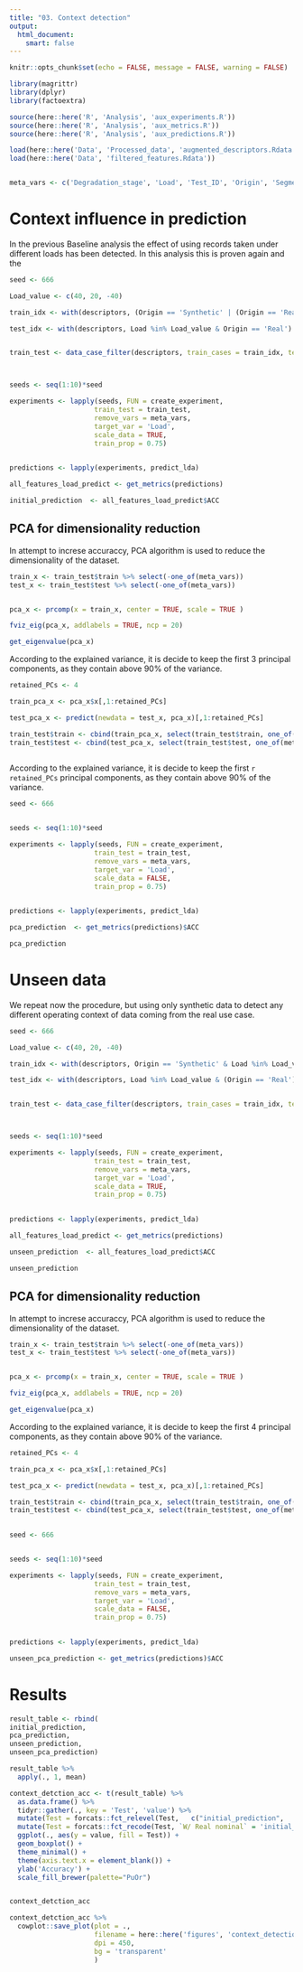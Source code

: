 ```yaml
---
title: "03. Context detection"
output: 
  html_document:
    smart: false
---
```


```r
knitr::opts_chunk$set(echo = FALSE, message = FALSE, warning = FALSE)
```


```r

library(magrittr)
library(dplyr)
library(factoextra)

source(here::here('R', 'Analysis', 'aux_experiments.R'))
source(here::here('R', 'Analysis', 'aux_metrics.R'))
source(here::here('R', 'Analysis', 'aux_predictions.R'))

```


```r

load(here::here('Data', 'Processed_data', 'augmented_descriptors.Rdata'))
load(here::here('Data', 'filtered_features.Rdata'))


meta_vars <- c('Degradation_stage', 'Load', 'Test_ID', 'Origin', 'Segment', 'Repetition')

```


# Context influence in prediction

In the previous Baseline analysis the effect of using records taken under different loads has been detected. In this analysis this is proven again and the 

```r

seed <- 666

Load_value <- c(40, 20, -40)

train_idx <- with(descriptors, (Origin == 'Synthetic' | (Origin == 'Real' & Test_ID == 'train')) & Load %in% Load_value )

test_idx <- with(descriptors, Load %in% Load_value & Origin == 'Real')


train_test <- data_case_filter(descriptors, train_cases = train_idx, test_cases = test_idx, features = final_features, remove_vars = meta_vars, show_validity = TRUE)



seeds <- seq(1:10)*seed

experiments <- lapply(seeds, FUN = create_experiment, 
                     train_test = train_test,  
                     remove_vars = meta_vars,
                     target_var = 'Load', 
                     scale_data = TRUE,
                     train_prop = 0.75)
 

predictions <- lapply(experiments, predict_lda)

all_features_load_predict <- get_metrics(predictions)

initial_prediction  <- all_features_load_predict$ACC


```





## PCA for dimensionality reduction

In attempt to increse accuraccy, PCA algorithm is used to reduce the dimensionality of the dataset.

```r


train_x <- train_test$train %>% select(-one_of(meta_vars))
test_x <- train_test$test %>% select(-one_of(meta_vars))


pca_x <- prcomp(x = train_x, center = TRUE, scale = TRUE )

fviz_eig(pca_x, addlabels = TRUE, ncp = 20)

get_eigenvalue(pca_x)

```

According to the explained variance, it is decide to keep the first 3 principal components, as they contain above 90% of the variance.



```r

retained_PCs <- 4

train_pca_x <- pca_x$x[,1:retained_PCs]

test_pca_x <- predict(newdata = test_x, pca_x)[,1:retained_PCs]

train_test$train <- cbind(train_pca_x, select(train_test$train, one_of(meta_vars)  ))
train_test$test <- cbind(test_pca_x, select(train_test$test, one_of(meta_vars)  ))
                           

```

According to the explained variance, it is decide to keep the first `r retained_PCs` principal components, as they contain above 90% of the variance.



```r

seed <- 666


seeds <- seq(1:10)*seed

experiments <- lapply(seeds, FUN = create_experiment, 
                     train_test = train_test,  
                     remove_vars = meta_vars,
                     target_var = 'Load', 
                     scale_data = FALSE,
                     train_prop = 0.75)
 

predictions <- lapply(experiments, predict_lda)

pca_prediction  <- get_metrics(predictions)$ACC

pca_prediction


```





# Unseen data

We repeat now the procedure, but using only synthetic data to detect any different operating context of data coming from the real use case.


```r



seed <- 666

Load_value <- c(40, 20, -40)

train_idx <- with(descriptors, Origin == 'Synthetic' & Load %in% Load_value )

test_idx <- with(descriptors, Load %in% Load_value & (Origin == 'Real'))


train_test <- data_case_filter(descriptors, train_cases = train_idx, test_cases = test_idx, features = final_features, remove_vars = meta_vars, show_validity = TRUE)



seeds <- seq(1:10)*seed

experiments <- lapply(seeds, FUN = create_experiment, 
                     train_test = train_test,  
                     remove_vars = meta_vars,
                     target_var = 'Load', 
                     scale_data = TRUE,
                     train_prop = 0.75)
 

predictions <- lapply(experiments, predict_lda)

all_features_load_predict <- get_metrics(predictions)

unseen_prediction  <- all_features_load_predict$ACC

unseen_prediction


```



## PCA for dimensionality reduction

In attempt to increse accuraccy, PCA algorithm is used to reduce the dimensionality of the dataset.

```r


train_x <- train_test$train %>% select(-one_of(meta_vars))
test_x <- train_test$test %>% select(-one_of(meta_vars))


pca_x <- prcomp(x = train_x, center = TRUE, scale = TRUE )

fviz_eig(pca_x, addlabels = TRUE, ncp = 20)

get_eigenvalue(pca_x)


```



According to the explained variance, it is decide to keep the first 4 principal components, as they contain above 90% of the variance.

```r

retained_PCs <- 4

train_pca_x <- pca_x$x[,1:retained_PCs]

test_pca_x <- predict(newdata = test_x, pca_x)[,1:retained_PCs]

train_test$train <- cbind(train_pca_x, select(train_test$train, one_of(meta_vars)  ))
train_test$test <- cbind(test_pca_x, select(train_test$test, one_of(meta_vars)  ))
                           

```



```r

seed <- 666


seeds <- seq(1:10)*seed

experiments <- lapply(seeds, FUN = create_experiment, 
                     train_test = train_test,  
                     remove_vars = meta_vars,
                     target_var = 'Load', 
                     scale_data = FALSE,
                     train_prop = 0.75)
 

predictions <- lapply(experiments, predict_lda)

unseen_pca_prediction <- get_metrics(predictions)$ACC

```

# Results


```r

result_table <- rbind(
initial_prediction,
pca_prediction,
unseen_prediction,
unseen_pca_prediction)

result_table %>% 
  apply(., 1, mean)


```


```r

context_detction_acc <- t(result_table) %>% 
  as.data.frame() %>% 
  tidyr::gather(., key = 'Test', 'value') %>% 
  mutate(Test = forcats::fct_relevel(Test,   c("initial_prediction",    "pca_prediction",     "unseen_prediction","unseen_pca_prediction")   ) ) %>% 
  mutate(Test = forcats::fct_recode(Test, `W/ Real nominal` = 'initial_prediction', `W/ Real nominal W/ PCA` = 'pca_prediction', `W/O Real nominal` = 'unseen_prediction', `W/O Real nominal W/ PCA` = 'unseen_pca_prediction')) %>%
  ggplot(., aes(y = value, fill = Test)) + 
  geom_boxplot() +
  theme_minimal() +
  theme(axis.text.x = element_blank()) +
  ylab('Accuracy') + 
  scale_fill_brewer(palette="PuOr")


context_detction_acc

context_detction_acc %>% 
  cowplot::save_plot(plot = .,
                     filename = here::here('figures', 'context_detection_boxplot_acc.pdf'),
                     dpi = 450,
                     bg = 'transparent'
                     )



```



